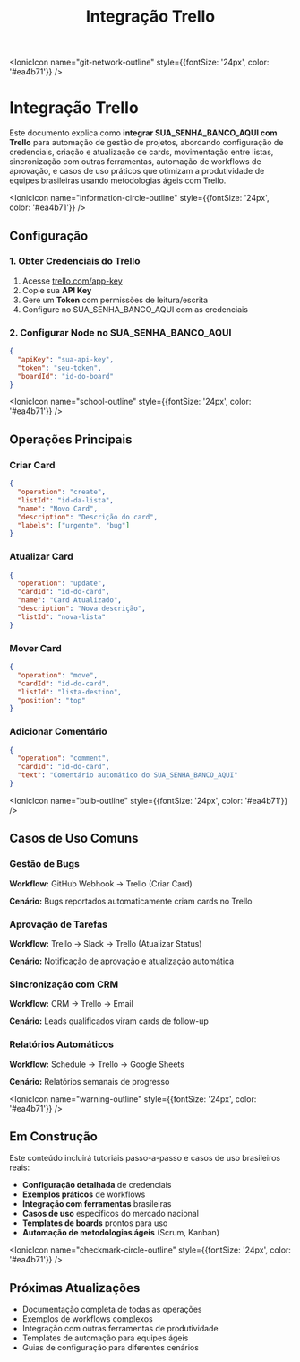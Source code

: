 ﻿---
sidebar_position: 2
title: Integração Trello
description: Como integrar SUA_SENHA_BANCO_AQUI com Trello para automação de gestão de projetos
keywords: [SUA_SENHA_BANCO_AQUI, trello, integração, projetos, automação, cards]
---

<IonicIcon name="git-network-outline" style={{fontSize: '24px', color: '#ea4b71'}} />

# Integração Trello

Este documento explica como **integrar SUA_SENHA_BANCO_AQUI com Trello** para automação de gestão de projetos, abordando configuração de credenciais, criação e atualização de cards, movimentação entre listas, sincronização com outras ferramentas, automação de workflows de aprovação, e casos de uso práticos que otimizam a produtividade de equipes brasileiras usando metodologias ágeis com Trello.

<IonicIcon name="information-circle-outline" style={{fontSize: '24px', color: '#ea4b71'}} />

## Configuração

### 1. Obter Credenciais do Trello
1. Acesse [trello.com/app-key](https://trello.com/app-key)
2. Copie sua **API Key**
3. Gere um **Token** com permissões de leitura/escrita
4. Configure no SUA_SENHA_BANCO_AQUI com as credenciais

### 2. Configurar Node no SUA_SENHA_BANCO_AQUI
```json
{
  "apiKey": "sua-api-key",
  "token": "seu-token",
  "boardId": "id-do-board"
}
```

<IonicIcon name="school-outline" style={{fontSize: '24px', color: '#ea4b71'}} />

## Operações Principais

### Criar Card
```json
{
  "operation": "create",
  "listId": "id-da-lista",
  "name": "Novo Card",
  "description": "Descrição do card",
  "labels": ["urgente", "bug"]
}
```

### Atualizar Card
```json
{
  "operation": "update",
  "cardId": "id-do-card",
  "name": "Card Atualizado",
  "description": "Nova descrição",
  "listId": "nova-lista"
}
```

### Mover Card
```json
{
  "operation": "move",
  "cardId": "id-do-card",
  "listId": "lista-destino",
  "position": "top"
}
```

### Adicionar Comentário
```json
{
  "operation": "comment",
  "cardId": "id-do-card",
  "text": "Comentário automático do SUA_SENHA_BANCO_AQUI"
}
```

<IonicIcon name="bulb-outline" style={{fontSize: '24px', color: '#ea4b71'}} />

## Casos de Uso Comuns

### Gestão de Bugs
**Workflow:** GitHub Webhook → Trello (Criar Card)

**Cenário:** Bugs reportados automaticamente criam cards no Trello

### Aprovação de Tarefas
**Workflow:** Trello → Slack → Trello (Atualizar Status)

**Cenário:** Notificação de aprovação e atualização automática

### Sincronização com CRM
**Workflow:** CRM → Trello → Email

**Cenário:** Leads qualificados viram cards de follow-up

### Relatórios Automáticos
**Workflow:** Schedule → Trello → Google Sheets

**Cenário:** Relatórios semanais de progresso

<IonicIcon name="warning-outline" style={{fontSize: '24px', color: '#ea4b71'}} />

## Em Construção

Este conteúdo incluirá tutoriais passo-a-passo e casos de uso brasileiros reais:

- **Configuração detalhada** de credenciais
- **Exemplos práticos** de workflows
- **Integração com ferramentas** brasileiras
- **Casos de uso** específicos do mercado nacional
- **Templates de boards** prontos para uso
- **Automação de metodologias ágeis** (Scrum, Kanban)

<IonicIcon name="checkmark-circle-outline" style={{fontSize: '24px', color: '#ea4b71'}} />

## Próximas Atualizações

- Documentação completa de todas as operações
- Exemplos de workflows complexos
- Integração com outras ferramentas de produtividade
- Templates de automação para equipes ágeis
- Guias de configuração para diferentes cenários
